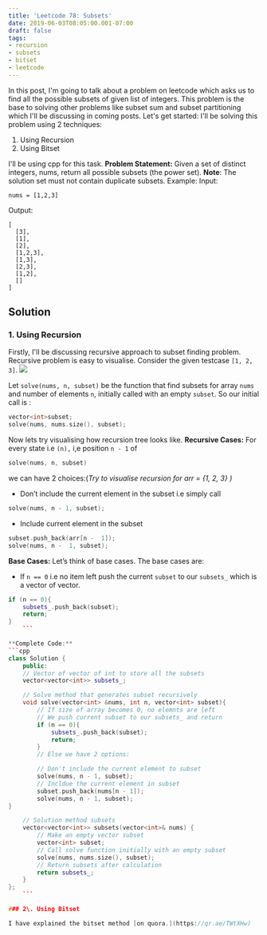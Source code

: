 ```yaml
---
title: 'Leetcode 78: Subsets'
date: 2019-06-03T08:05:00.001-07:00
draft: false
tags:
- recursion
- subsets
- bitset
- leetcode
---
```


In this post, I'm going to talk about a problem on leetcode which asks us to find all the possible subsets of given list of integers. This problem is the base to solving other problems like subset sum and subset partitioning which I'll be discussing in coming posts. Let's get started: I'll be solving this problem using 2 techniques:

1.  Using Recursion
2.  Using Bitset

I'll be using cpp for this task.
**Problem Statement:** Given a set of distinct integers, nums, return all possible subsets (the power set).
**Note**: The solution set must not contain duplicate subsets.
Example: Input:
```
nums = [1,2,3]
```
Output:
```
[
  [3],
  [1],
  [2],
  [1,2,3],
  [1,3],
  [2,3],
  [1,2],
  []
]
```

Solution
--------

### 1\. Using Recursion

Firstly, I'll be discussing recursive approach to subset finding problem. Recursive problem is easy to visualise. Consider the given testcase `[1, 2, 3]`. [![](https://blogger.googleusercontent.com/img/b/R29vZ2xl/AVvXsEh9cddHq65PWYBVHSEqJhGkbeeZt_ALJMefQfLEdcvvJqUD2AzO3b8jPIjztqZQ4z32OhNRbcSl45wkV0lsveBEg326RW6UxwrMmg5ZGhZqJ2uDUKjMeNdppGO8JMt6jDb3lHQUUwdFcek/s1600/subset-recursion.JPG)](https://blogger.googleusercontent.com/img/b/R29vZ2xl/AVvXsEh9cddHq65PWYBVHSEqJhGkbeeZt_ALJMefQfLEdcvvJqUD2AzO3b8jPIjztqZQ4z32OhNRbcSl45wkV0lsveBEg326RW6UxwrMmg5ZGhZqJ2uDUKjMeNdppGO8JMt6jDb3lHQUUwdFcek/s1600/subset-recursion.JPG)

Let `solve(nums, n, subset)` be the function that find subsets for array `nums` and number of elements `n`, initially called with an empty `subset`. So our initial call is :
```cpp
vector<int>subset;
solve(nums, nums.size(), subset);
```

Now lets try visualising how recursion tree looks like.
**Recursive Cases:** For every state i.e `(n),` i,e position `n - 1` of
```cpp
solve(nums, n, subset)
```

we can have 2 choices:(_Try to visualise recursion for arr = {1, 2, 3} )_

*   Don’t include the current element in the subset i.e simply call
```cpp
solve(nums, n - 1, subset);
```

*   Include current element in the subset
```cpp
subset.push_back(arr[n -  1]);
solve(nums, n -  1, subset);
```

**Base Cases:**
Let’s think of base cases. The base cases are:

*   If `n == 0` i.e no item left push the current `subset` to our `subsets_` which is a vector of vector.
```cpp
if (n == 0){
    subsets_.push_back(subset);
    return;
}
    ```

**Complete Code:**
```cpp
class Solution {
    public:
    // Vector of vector of int to store all the subsets
    vector<vector<int>> subsets_;

    // Solve method that generates subset recursively
    void solve(vector<int> &nums, int n, vector<int> subset){
        // If size of array becomes 0, no elemnts are left
        // We push current subset to our subsets_ and return
        if (n == 0){
            subsets_.push_back(subset);
            return;
        }
        // Else we have 2 options:

        // Don't include the current element to subset
        solve(nums, n - 1, subset);
        // Incldue the current element in subset
        subset.push_back(nums[n - 1]);
        solve(nums, n - 1, subset);
}

    // Solution method subsets
    vector<vector<int>> subsets(vector<int>& nums) {
        // Make an empty vector subset
        vector<int> subset;
        // Call solve function initially with an empty subset
        solve(nums, nums.size(), subset);
        // Return subsets after calculation
        return subsets_;
    }
};
    ```

### 2\. Using Bitset

I have explained the bitset method [on quora.](https://qr.ae/TWtXHw)